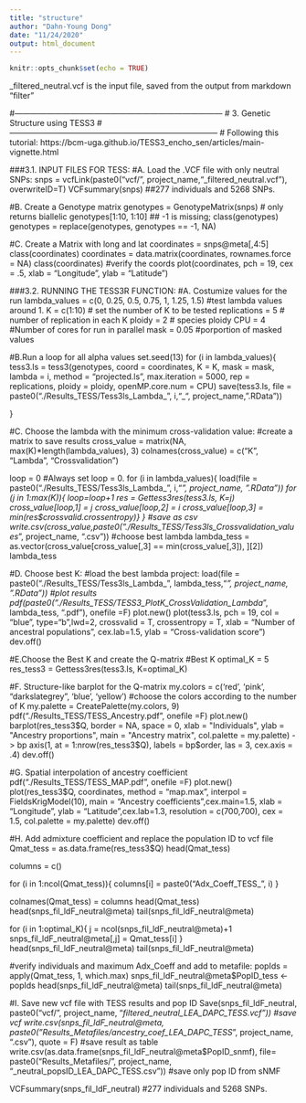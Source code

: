 ```yaml
---
title: "structure"
author: "Dahn-Young Dong"
date: "11/24/2020"
output: html_document
---
```


```r
knitr::opts_chunk$set(echo = TRUE)
```

_filtered_neutral.vcf is the input file, saved from the output from markdown "filter"

#------------------------------------------------------------------------------
#                       3. Genetic Structure using TESS3 
#------------------------------------------------------------------------------
# Following this tutorial: https://bcm-uga.github.io/TESS3_encho_sen/articles/main-vignette.html

###3.1. INPUT FILES FOR TESS:
#A. Load the .VCF file with only neutral SNPs:
snps = vcfLink(paste0("vcf/", project_name,"_filtered_neutral.vcf"), overwriteID=T)
VCFsummary(snps) ##277 individuals and 5268 SNPs.

#B. Create a Genotype matrix
genotypes = GenotypeMatrix(snps) # only returns biallelic
genotypes[1:10, 1:10] ## -1 is missing;
class(genotypes)
genotypes = replace(genotypes, genotypes == -1, NA)

#C. Create a Matrix with long and lat 
coordinates = snps@meta[,4:5]
class(coordinates)
coordinates = data.matrix(coordinates, rownames.force = NA)
class(coordinates)
#verify the coords
plot(coordinates, pch = 19, cex = .5, xlab = "Longitude", ylab = "Latitude")


###3.2. RUNNING THE TESS3R FUNCTION:
#A. Costumize values for the run
lambda_values = c(0, 0.25, 0.5, 0.75, 1, 1.25, 1.5) #test lambda values around 1.
K = c(1:10) # set the number of K to be tested
replications = 5 # number of replication in each K
ploidy = 2 # species ploidy
CPU = 4 #Number of cores for run in parallel
mask = 0.05 #porportion of masked values

#B.Run a loop for all alpha values
set.seed(13)
for (i in lambda_values){
  tess3.ls = tess3(genotypes, coord = coordinates, K = K, mask = mask, lambda = i,
                   method = "projected.ls", max.iteration = 5000, rep = replications,
                   ploidy = ploidy, openMP.core.num = CPU)
  save(tess3.ls, file = paste0("./Results_TESS/Tess3ls_Lambda_", i,"_", project_name, ".RData"))
  
}

#C. Choose the lambda with the minimum cross-validation value:
#create a matrix to save results
cross_value = matrix(NA, max(K)*length(lambda_values), 3)
colnames(cross_value) = c("K", "Lambda", "Crossvalidation")

loop = 0 #Always set loop = 0.
for (i in lambda_values){
  load(file = paste0("./Results_TESS/Tess3ls_Lambda_", i,"_", project_name, ".RData"))
  for (j in 1:max(K)){
    loop=loop+1
    res = Gettess3res(tess3.ls, K=j)
    cross_value[loop,1] = j
    cross_value[loop,2] = i
    cross_value[loop,3] = min(res$crossvalid.crossentropy)}
}
#save as csv
write.csv(cross_value,paste0("./Results_TESS/Tess3ls_Crossvalidation_values_", project_name, ".csv"))
#choose best lambda
lambda_tess = as.vector(cross_value[cross_value[,3] == min(cross_value[,3]), ][2])
lambda_tess

#D. Choose best K:
#load the best lambda project:
load(file = paste0("./Results_TESS/Tess3ls_Lambda_", lambda_tess,"_", project_name, ".RData"))
#plot results
pdf(paste0("./Results_TESS/TESS3_PlotK_CrossValidation_Lambda_", lambda_tess, ".pdf"), onefile =F)
plot.new()
plot(tess3.ls, pch = 19, col = "blue", type="b",lwd=2,
     crossvalid = T, crossentropy = T,
     xlab = "Number of ancestral populations", cex.lab=1.5,
     ylab = "Cross-validation score")
dev.off()

#E.Choose the Best K and create the Q-matrix
#Best K
optimal_K = 5
res_tess3 = Gettess3res(tess3.ls, K=optimal_K)

#F. Structure-like barplot for the Q-matrix
my.colors = c('red', 'pink', "darkslategrey", 'blue', 'yellow') #choose the colors according to the number of K
my.palette = CreatePalette(my.colors, 9)
pdf("./Results_TESS/TESS_Ancestry.pdf", onefile =F)
plot.new()
barplot(res_tess3$Q, border = NA, space = 0,
        xlab = "Individuals", ylab = "Ancestry proportions",
        main = "Ancestry matrix", col.palette = my.palette) -> bp
axis(1, at = 1:nrow(res_tess3$Q), labels = bp$order, las = 3, cex.axis = .4)
dev.off()

#G. Spatial interpolation of ancestry coefficient
pdf("./Results_TESS/TESS_MAP.pdf", onefile =F)
plot.new()
plot(res_tess3$Q, coordinates, method = "map.max", interpol = FieldsKrigModel(10),
     main = "Ancestry coefficients",cex.main=1.5,
     xlab = "Longitude", ylab = "Latitude",cex.lab=1.3,
     resolution = c(700,700), cex = 1.5,
     col.palette = my.palette)
dev.off()

#H. Add admixture coefficient and replace the population ID to vcf file
Qmat_tess = as.data.frame(res_tess3$Q)
head(Qmat_tess)

columns = c() 

for (i in 1:ncol(Qmat_tess)){
  columns[i] = paste0("Adx_Coeff_TESS_", i)
}

colnames(Qmat_tess) = columns
head(Qmat_tess)
head(snps_fil_ldF_neutral@meta)
tail(snps_fil_ldF_neutral@meta)

for (i in 1:optimal_K){
  j = ncol(snps_fil_ldF_neutral@meta)+1
  snps_fil_ldF_neutral@meta[,j] = Qmat_tess[i]
}
head(snps_fil_ldF_neutral@meta)
tail(snps_fil_ldF_neutral@meta)

#verify individuals and maximum Adx_Coeff and add to metafile:
popIds = apply(Qmat_tess, 1, which.max)
snps_fil_ldF_neutral@meta$PopID_tess <- popIds
head(snps_fil_ldF_neutral@meta)
tail(snps_fil_ldF_neutral@meta)

#I. Save new vcf file with TESS results and pop ID
Save(snps_fil_ldF_neutral, paste0("vcf/", project_name, "_filtered_neutral_LEA_DAPC_TESS.vcf")) #save vcf
write.csv(snps_fil_ldF_neutral@meta, paste0("Results_Metafiles/ancestry_coef_LEA_DAPC_TESS_", project_name, ".csv"), quote = F) #save result as table
write.csv(as.data.frame(snps_fil_ldF_neutral@meta$PopID_snmf), file= paste0("Results_Metafiles/", project_name, "_neutral_popsID_LEA_DAPC_TESS.csv")) #save only pop ID from sNMF

VCFsummary(snps_fil_ldF_neutral) #277 individuals and 5268 SNPs.
